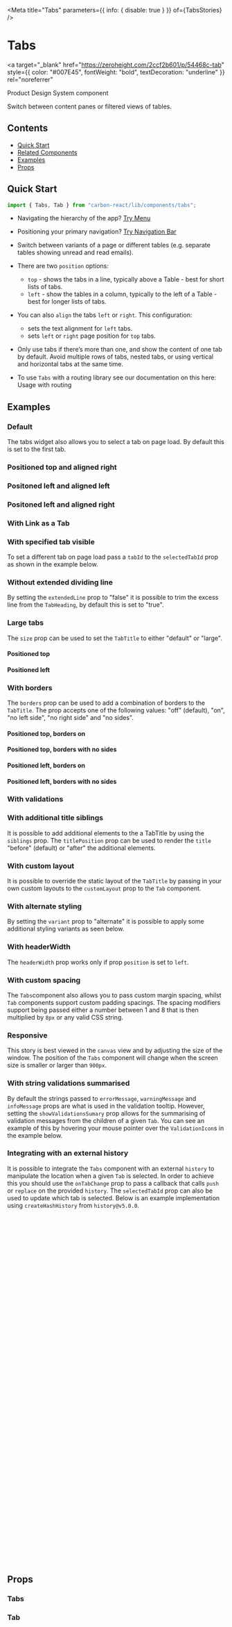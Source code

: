 

<Meta title="Tabs" parameters={{ info: { disable: true } }} of={TabsStories} />

# Tabs

<a
  target="_blank"
  href="https://zeroheight.com/2ccf2b601/p/54468c-tab"
  style={{ color: "#007E45", fontWeight: "bold", textDecoration: "underline" }}
  rel="noreferrer"
>
  Product Design System component
</a>

Switch between content panes or filtered views of tables.

## Contents

- [Quick Start](#quick-start)
- [Related Components](#related-components)
- [Examples](#examples)
- [Props](#props)

## Quick Start

```javascript
import { Tabs, Tab } from "carbon-react/lib/components/tabs";
```

- Navigating the hierarchy of the app? [Try Menu](https://carbon.sage.com/?path=/docs/menu)
- Positioning your primary navigation? [Try Navigation Bar](https://carbon.sage.com/?path=/docs/navigation-bar)

- Switch between variants of a page or different tables (e.g. separate tables showing unread and read emails).
- There are two `position` options:
  - `top` - shows the tabs in a line, typically above a Table - best for short lists of tabs.
  - `left` - show the tables in a column, typically to the left of a Table - best for longer lists of tabs.
- You can also `align` the tabs `left` or `right`. This configuration:
  - sets the text alignment for `left` tabs.
  - sets `left` or `right` page position for `top` tabs.
- Only use tabs if there’s more than one, and show the content of one tab by default. Avoid multiple rows of tabs,
  nested tabs, or using vertical and horizontal tabs at the same time.
- To use `Tabs` with a routing library see our documentation on this here: <LinkTo kind="Documentation/Usage with routing" story="page">Usage with routing</LinkTo>

## Examples

### Default

The tabs widget also allows you to select a tab on page load. By default this is set to the first tab.

<Canvas name="default" of={TabsStories.DefaultStory} />

### Positioned top and aligned right

<Canvas
  name="positioned top aligned right"
  of={TabsStories.PositionedTopAlignedRight}
/>

### Positoned left and aligned left

<Canvas
  name="positioned left and aligned left"
  of={TabsStories.PositionedLeftAndAlignedLeft}
/>

### Positoned left and aligned right

<Canvas
  name="positioned left and aligned right"
  of={TabsStories.PositionedLeftAndAlignedRight}
/>

### With Link as a Tab

<Canvas name="with link as a tab" of={TabsStories.WithLinkAsATab} />

### With specified tab visible

To set a different tab on page load pass a `tabId` to the `selectedTabId` prop as shown in the example below.

<Canvas
  name="with specified tab visible"
  of={TabsStories.WithSpecifiedTabVisible}
/>

### Without extended dividing line

By setting the `extendedLine` prop to "false" it is possible to trim the excess line from the `TabHeading`, by default this
is set to "true".

<Canvas
  name="without extended dividing line"
  of={TabsStories.WithoutExtendedDividingLine}
/>

### Large tabs

The `size` prop can be used to set the `TabTitle` to either "default" or "large".

#### Positioned top

<Canvas
  name="with large tabs positioned top"
  of={TabsStories.WithLargeTabsPositionedTop}
/>

#### Positioned left

<Canvas
  name="with large tabs positioned left"
  of={TabsStories.WithLargeTabsPositionedLeft}
/>

### With borders

The `borders` prop can be used to add a combination of borders to the `TabTitle`. The prop accepts one of the following values:
"off" (default), "on", "no left side", "no right side" and "no sides".

#### Positioned top, borders on

<Canvas
  name="with borders positioned top"
  of={TabsStories.WithBordersPositionedTop}
/>

#### Positioned top, borders with no sides

<Canvas
  name="with no sides positioned top"
  of={TabsStories.WithNoSidesPositionedTop}
/>

#### Positioned left, borders on

<Canvas
  name="with borders positioned left"
  of={TabsStories.WithBordersPositionedLeft}
/>

#### Positioned left, borders with no sides

<Canvas
  name="with no sides positioned left"
  of={TabsStories.WithNoSidesPositionedLeft}
/>

### With validations

<Canvas
  name="with validations positioned top"
  of={TabsStories.WithValidationsPositionedTop}
/>

<Canvas
  name="with validations sized large positioned top"
  of={TabsStories.WithValidationsSizedLargePositionedTop}
/>

<Canvas
  name="with validations positioned left"
  of={TabsStories.WithValidationsPositionedLeft}
/>

<Canvas
  name="with validations sized large positioned left"
  of={TabsStories.WithValidationsSizedLargePositionedLeft}
/>

### With additional title siblings

It is possible to add additional elements to the a TabTitle by using the `siblings` prop. The `titlePosition` prop
can be used to render the `title` "before" (default) or "after" the additional elements.

<Canvas
  name="with additional title siblings"
  of={TabsStories.WithAdditionalTitleSiblings}
/>

<Canvas
  name="with additional title siblings size large"
  of={TabsStories.WithAdditionalTitleSiblingsSizeLarge}
/>

### With custom layout

It is possible to override the static layout of the `TabTitle` by passing in your own custom layouts to the `customLayout`
prop to the `Tab` component.

<Canvas name="with custom layout" of={TabsStories.WithCustomLayout} />

### With alternate styling

By setting the `variant` prop to "alternate" it is possible to apply some additional styling variants as seen below.

<Canvas name="with alternate styling" of={TabsStories.WithAlternateStyling} />

### With headerWidth

The `headerWidth` prop works only if prop `position` is set to `left`.

<Canvas name="with headerWidth" of={TabsStories.WithHeaderWidth} />

### With custom spacing

The `Tabs`component also allows you to pass custom margin spacing, whilst `Tab` components support custom padding spacings.
The spacing modifiers support being passed either a number between 1 and 8 that is then multiplied by `8px` or any valid
CSS string.

<Canvas name="with custom spacing" of={TabsStories.WithCustomSpacing} />

### Responsive

This story is best viewed in the `canvas` view and by adjusting the size of the window. The position of the `Tabs` component
will change when the screen size is smaller or larger than `900px`.

<Canvas name="responsive" of={TabsStories.Responsive} />

### With string validations summarised

By default the strings passed to `errorMessage`, `warningMessage` and `infoMessage` props are what is
used in the validation tooltip. However, setting the `showValidationsSumary` prop allows for the
summarising of validation messages from the children of a given `Tab`. You can see an example of this
by hovering your mouse pointer over the `ValidationIcon`s in the example below.

<Canvas
  name="with string validations summarised"
  of={TabsStories.WithStringValidationsSummarised}
/>

### Integrating with an external history

It is possible to integrate the `Tabs` component with an external `history` to manipulate the location when a given `Tab`
is selected. In order to achieve this you should use the `onTabChange` prop to pass a callback that calls `push` or `replace`
on the provided `history`. The `selectedTabId` prop can also be used to update which tab is selected. Below is an example
implementation using `createHashHistory` from `history@v5.0.0`.

```jsx
import React, { useState, useEffect } from "react";
import { Tabs, Tab } from "carbon-react/lib/components/tabs";
import { createHashHistory } from "history";

const tabIds = ["tab-1", "tab-2", "tab-3"];

const TabsWithExternalHashHistory = ({ history, children, ...rest }) => {
  const { pathname } = history?.location;
  const initialActiveTab = tabIds.includes(pathname) ? pathname : tabIds[0];
  const [activeTab, setActiveTab] = useState(initialActiveTab);

  useEffect(() => {
    const stopListen = history.listen(({ action, location }) => {
      if (action === "POP" && !tabIds.includes(location?.pathname)) {
        // back pressed and no id available from pathname
        setActiveTab(tabIds[0]);
      } else if (tabIds.includes(location?.pathname)) {
        const index = tabIds.findIndex((id) => location?.pathname === id);
        const tabId = tabIds[index];

        if (tabId && tabId !== activeTab) {
          setActiveTab(tabId);
        }
      }
    });

    return () => stopListen();
  }, [activeTab, history]);

  const handleTabChange = (tabid) => history.push(tabid);

  return (
    <Tabs {...rest} onTabChange={handleTabChange} selectedTabId={activeTab}>
      {children}
    </Tabs>
  );
};

const App = () => {
  const history = createHashHistory();
  return (
    <TabsWithExternalHashHistory history={history} align="left" position="top">
      <Tab tabId="tab-1" title="Tab 1" key="tab-1">
        Content for tab 1
      </Tab>
      <Tab tabId="tab-2" title="Tab 2" key="tab-2">
        Content for tab 2
      </Tab>
      <Tab tabId="tab-3" title="Tab 3" key="tab-3">
        Content for tab 3
      </Tab>
    </TabsWithExternalHashHistory>
  );
};
```

## Props

### Tabs

<ArgTypes of={TabsStories} />

### Tab

<ArgTypes of={TabStories} />
